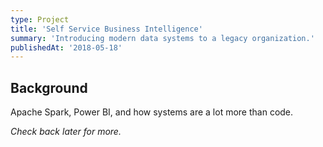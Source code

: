 ```yaml
---
type: Project
title: 'Self Service Business Intelligence'
summary: 'Introducing modern data systems to a legacy organization.'
publishedAt: '2018-05-18'
---
```

## Background
Apache Spark, Power BI, and how systems are a lot more than code.

*Check back later for more.*
